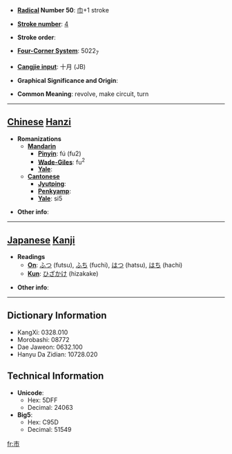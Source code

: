 * '''[[Wiktionary:Chinese radical index| Radical]] Number 50''': [[Wiktionary:Chinese radical index 巾|巾]]+1 stroke

* '''[[Wiktionary:Chinese total strokes index|Stroke number]]''': [[Wiktionary:Chinese total strokes index 4|4]]

* '''Stroke order''': 

* '''[[Wiktionary:Chinese four corner index|Four-Corner System]]''': 5022<sub>7</sub>

* '''[[Wiktionary:Chinese Cangjie index|Cangjie input]]''': 十月 (JB)

* '''Graphical Significance and Origin''': 

* '''Common Meaning''': revolve, make circuit, turn

----

== [[Chinese]] [[Hanzi]] ==

* '''Romanizations'''
** '''[[Mandarin]]'''
*** '''[[Pinyin]]''': fú (fu2)
*** '''[[Wade-Giles]]''': fu<sup>2</sup>
*** '''[[Yale]]''': 
** '''[[Cantonese]]'''
*** '''[[Jyutping]]''':
*** '''[[Penkyamp]]''': 
*** '''[[Yale]]''': si5

* '''Other info''': 

----

== [[Japanese]] [[Kanji]] ==

* '''Readings'''
** '''[[On]]''': [[ふつ]] (futsu), [[ふち]] (fuchi), [[はつ]] (hatsu), [[はち]] (hachi)
** '''[[Kun]]''': [[ひざかけ]] (hizakake)

* '''Other info''':  

----

== Dictionary Information ==

* KangXi: 0328.010
* Morobashi: 08772
* Dae Jaweon: 0632.100
* Hanyu Da Zidian: 10728.020

== Technical Information ==

* '''Unicode''':
** Hex: 5DFF
** Decimal: 24063
* '''Big5''':
** Hex: C95D
** Decimal: 51549

[[fr:巿]]